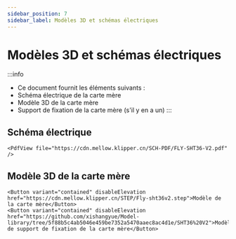 ```yaml
---
sidebar_position: 7
sidebar_label: Modèles 3D et schémas électriques
---
```


# Modèles 3D et schémas électriques


:::info
* Ce document fournit les éléments suivants :
* Schéma électrique de la carte mère
* Modèle 3D de la carte mère
* Support de fixation de la carte mère (s'il y en a un)
:::

## Schéma électrique

    <PdfView file="https://cdn.mellow.klipper.cn/SCH-PDF/FLY-SHT36-V2.pdf" />


## Modèle 3D de la carte mère

    <Button variant="contained" disableElevation href="https://cdn.mellow.klipper.cn/STEP/Fly-sht36v2.step">Modèle de la carte mère</Button>
    <Button variant="contained" disableElevation href="https://github.com/xishangyue/Model-library/tree/5f88b5c4ab5046e459be7352a5470aaec8ac4d1e/SHT36%20V2">Modèle de support de fixation de la carte mère</Button>